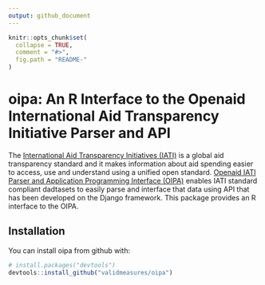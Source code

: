 ```yaml
---
output: github_document
---
```


<!-- README.md is generated from README.Rmd. Please edit that file -->

```r
knitr::opts_chunk$set(
  collapse = TRUE,
  comment = "#>",
  fig.path = "README-"
)
```

# oipa: An R Interface to the Openaid International Aid Transparency Initiative Parser and API

The [International Aid Transparency Initiatives (IATI)](https://iatistandard.org/) is a global aid transparency standard and it makes information about aid spending easier to access, use and understand using a unified open standard. [Openaid IATI Parser and Application Programming Interface (OIPA)](https://www.oipa.nl/) enables IATI standard compliant dadtasets to easily parse and interface that data using API that has been developed on the Django framework. This package provides an R interface to the OIPA.

## Installation

You can install oipa from github with:

```r
# install.packages("devtools")
devtools::install_github("validmeasures/oipa")
```

